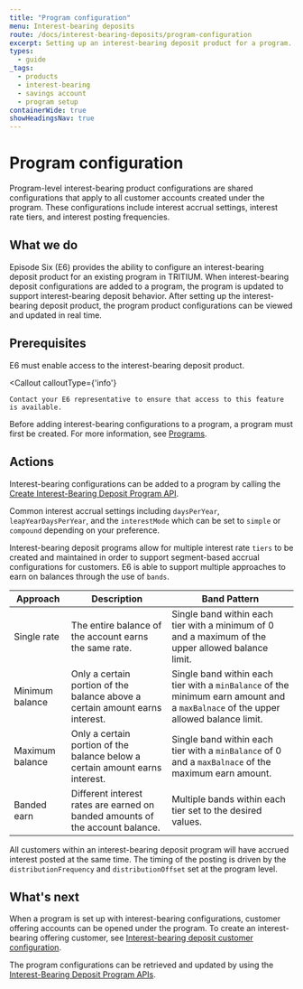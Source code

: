 ```yaml
---
title: "Program configuration"
menu: Interest-bearing deposits
route: /docs/interest-bearing-deposits/program-configuration
excerpt: Setting up an interest-bearing deposit product for a program.
types: 
  - guide
_tags:
  - products
  - interest-bearing
  - savings account
  - program setup
containerWide: true
showHeadingsNav: true
---
```



# Program configuration

Program-level interest-bearing product configurations are shared configurations that apply to all customer accounts created under the program. These configurations include interest accrual settings, interest rate tiers, and interest posting frequencies.

## What we do

Episode Six (E6) provides the ability to configure an interest-bearing deposit product for an existing program in TRITIUM. When interest-bearing deposit configurations are added to a program, the program is updated to support interest-bearing deposit behavior. After setting up the interest-bearing deposit product, the program product configurations can be viewed and updated in real time.

## Prerequisites

E6 must enable access to the interest-bearing deposit product.

<Callout
    calloutType={'info'}
>
    Contact your E6 representative to ensure that access to this feature is available.
</Callout>

Before adding interest-bearing configurations to a program, a program must first be created. For more information, see [Programs](/docs/programs/programs).

## Actions

Interest-bearing configurations can be added to a program by calling the [Create Interest-Bearing Deposit Program API](/tech-specs/interest-bearing-deposits/programs/api?#operation/createInterestBearingDepositsProgramConfiguration).

Common interest accrual settings including `daysPerYear`, `leapYearDaysPerYear`, and the `interestMode` which can be set to `simple` or `compound` depending on your preference.

Interest-bearing deposit programs allow for multiple interest rate `tiers` to be created and maintained in order to support segment-based accrual configurations for customers. E6 is able to support multiple approaches to earn on balances through the use of `bands`.

| Approach | Description | Band Pattern |
| -- | -- | -- |
| Single rate | The entire balance of the account earns the same rate. | Single band within each tier with a minimum of 0 and a maximum of the upper allowed balance limit. |
| Minimum balance | Only a certain portion of the balance above a certain amount earns interest. | Single band within each tier with a `minBalance` of the minimum earn amount and a `maxBalnace` of the upper allowed balance limit. |
| Maximum balance | Only a certain portion of the balance below a certain amount earns interest. | Single band within each tier with a `minBalance` of 0 and a `maxBalnace` of the maximum earn amount. |
| Banded earn | Different interest rates are earned on banded amounts of the account balance. | Multiple bands within each tier set to the desired values. |

All customers within an interest-bearing deposit program will have accrued interest posted at the same time. The timing of the posting is driven by the `distributionFrequency` and `distributionOffset` set at the program level.

## What's next

When a program is set up with interest-bearing configurations, customer offering accounts can be opened under the program. To create an interest-bearing offering customer, see [Interest-bearing deposit customer configuration](/docs/interest-bearing-deposits/customer-configuration).

The program configurations can be retrieved and updated by using the [Interest-Bearing Deposit Program APIs](/tech-specs/interest-bearing-deposits/programs).